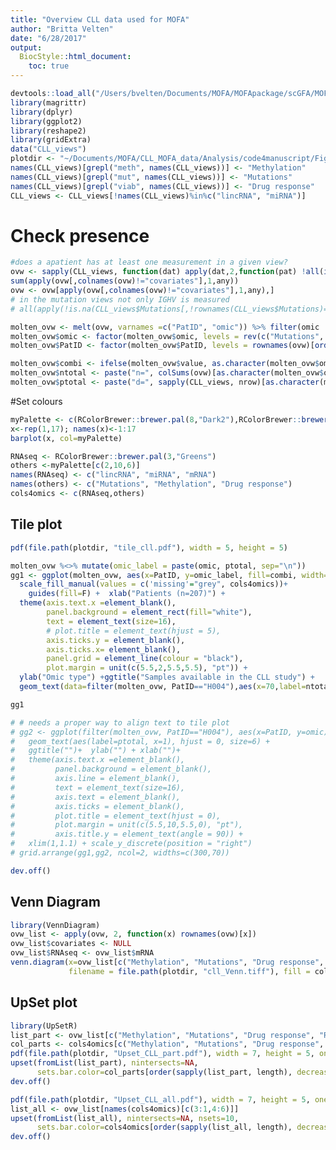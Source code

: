 ```yaml
---
title: "Overview CLL data used for MOFA"
author: "Britta Velten"
date: "6/28/2017"
output:
  BiocStyle::html_document:
    toc: true
---
```



```r
devtools::load_all("/Users/bvelten/Documents/MOFA/MOFApackage/scGFA/MOFAtools/")
library(magrittr)
library(dplyr)
library(ggplot2)
library(reshape2)
library(gridExtra)
data("CLL_views")
plotdir <- "~/Documents/MOFA/CLL_MOFA_data/Analysis/code4manuscript/Figures_CLL_overview"
names(CLL_views)[grepl("meth", names(CLL_views))] <- "Methylation"
names(CLL_views)[grepl("mut", names(CLL_views))] <- "Mutations"
names(CLL_views)[grepl("viab", names(CLL_views))] <- "Drug response"
CLL_views <- CLL_views[!names(CLL_views)%in%c("lincRNA", "miRNA")]
```

# Check presence
```r
#does a apatient has at least one measurement in a given view?
ovw <- sapply(CLL_views, function(dat) apply(dat,2,function(pat) !all(is.na(pat))))
sum(apply(ovw[,colnames(ovw)!="covariates"],1,any))
ovw <- ovw[apply(ovw[,colnames(ovw)!="covariates"],1,any),]
# in the mutation views not only IGHV is measured
# all(apply(!is.na(CLL_views$Mutations[,!rownames(CLL_views$Mutations)=="IGHV"]),2,any) == ovw[,"Mutations"])

molten_ovw <- melt(ovw, varnames =c("PatID", "omic")) %>% filter(omic != "covariates")
molten_ovw$omic <- factor(molten_ovw$omic, levels = rev(c("Mutations", "Methylation", "Drug response", "mRNA")))
molten_ovw$PatID <- factor(molten_ovw$PatID, levels = rownames(ovw)[order(rowSums(ovw[,-1]), decreasing = T)])

molten_ovw$combi <- ifelse(molten_ovw$value, as.character(molten_ovw$omic), "missing")
molten_ovw$ntotal <- paste("n=", colSums(ovw)[as.character(molten_ovw$omic) ], sep="")
molten_ovw$ptotal <- paste("d=", sapply(CLL_views, nrow)[as.character(molten_ovw$omic) ], sep="")

```

#Set colours
```r
myPalette <- c(RColorBrewer::brewer.pal(8,"Dark2"),RColorBrewer::brewer.pal(9,"Set1"))
x<-rep(1,17); names(x)<-1:17
barplot(x, col=myPalette)
```

```r
RNAseq <- RColorBrewer::brewer.pal(3,"Greens")
others <-myPalette[c(2,10,6)]
names(RNAseq) <- c("lincRNA", "miRNA", "mRNA")
names(others) <- c("Mutations", "Methylation", "Drug response")
cols4omics <- c(RNAseq,others)
```


## Tile plot
```r
pdf(file.path(plotdir, "tile_cll.pdf"), width = 5, height = 5)

molten_ovw %<>% mutate(omic_label = paste(omic, ptotal, sep="\n"))
gg1 <- ggplot(molten_ovw, aes(x=PatID, y=omic_label, fill=combi, width=0.7, height=0.9), col="black")+geom_tile() +
  scale_fill_manual(values = c('missing'="grey", cols4omics))+
    guides(fill=F) +  xlab("Patients (n=207)") + 
  theme(axis.text.x =element_blank(),
        panel.background = element_rect(fill="white"),
        text = element_text(size=16),
        # plot.title = element_text(hjust = 5),
        axis.ticks.y = element_blank(),
        axis.ticks.x= element_blank(),
        panel.grid = element_line(colour = "black"),
        plot.margin = unit(c(5.5,2,5.5,5.5), "pt")) +
  ylab("Omic type") +ggtitle("Samples available in the CLL study") +
  geom_text(data=filter(molten_ovw, PatID=="H004"),aes(x=70,label=ntotal), size=6)

gg1

# # needs a proper way to align text to tile plot
# gg2 <- ggplot(filter(molten_ovw, PatID=="H004"), aes(x=PatID, y=omic)) +
#   geom_text(aes(label=ptotal, x=1), hjust = 0, size=6) +
#   ggtitle("")+  ylab("") + xlab("")+
#   theme(axis.text.x =element_blank(),
#         panel.background = element_blank(),
#         axis.line = element_blank(),
#         text = element_text(size=16),
#         axis.text = element_blank(),
#         axis.ticks = element_blank(),
#         plot.title = element_text(hjust = 0),
#         plot.margin = unit(c(5.5,10,5.5,0), "pt"),
#         axis.title.y = element_text(angle = 90)) +
#   xlim(1,1.1) + scale_y_discrete(position = "right")
# grid.arrange(gg1,gg2, ncol=2, widths=c(300,70))

dev.off()
```

## Venn Diagram
```r
library(VennDiagram)
ovw_list <- apply(ovw, 2, function(x) rownames(ovw)[x])
ovw_list$covariates <- NULL
ovw_list$RNAseq <- ovw_list$mRNA
venn.diagram(x=ovw_list[c("Methylation", "Mutations", "Drug response", "RNAseq")], 
             filename = file.path(plotdir, "cll_Venn.tiff"), fill = cols4omics[c("Methylation", "Mutations", "Drug response", "mRNA")])
```


## UpSet plot
```r
library(UpSetR)
list_part <- ovw_list[c("Methylation", "Mutations", "Drug response", "RNAseq")]
col_parts <- cols4omics[c("Methylation", "Mutations", "Drug response", "mRNA")]
pdf(file.path(plotdir, "Upset_CLL_part.pdf"), width = 7, height = 5, onefile = F)
upset(fromList(list_part), nintersects=NA,
      sets.bar.color=col_parts[order(sapply(list_part, length), decreasing = T)], sets.x.label = "Number of patients")
dev.off()

pdf(file.path(plotdir, "Upset_CLL_all.pdf"), width = 7, height = 5, onefile = F)
list_all <- ovw_list[names(cols4omics)[c(3:1,4:6)]]
upset(fromList(list_all), nintersects=NA, nsets=10,
      sets.bar.color=cols4omics[order(sapply(list_all, length), decreasing = T)], sets.x.label = "Number of patients")
dev.off()
```

